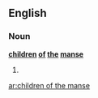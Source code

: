 ==English==

===Noun===
'''[[children]] [[of]] [[the]] [[manse]]''' {{p}}

# {{plural of|[[child of the manse]]}}

[[ar:children of the manse]]